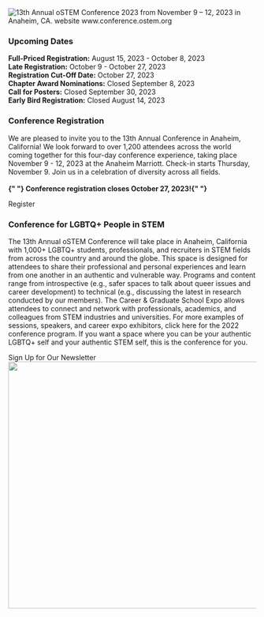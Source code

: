 

<SiteLayout>

<div className="border-b-4 border-chill-green border-solid pb-4 text-center">
  <img
    alt="13th Annual oSTEM Conference 2023 from November 9 – 12, 2023 in Anaheim, CA. website www.conference.ostem.org"
    src="/images/2023/2023conference_header.png"
    className="flex w-200 mx-auto"
  />
</div>
<div className="grid md:grid-cols-5 mt-9">
  <div className="rounded md:col-span-5 mt-8 border-b-4 border-l-4 border-r-4 border-chill-green border-solid pb-4">
    <div className="bg-chill-green">
      <h3 className="p-4">Upcoming Dates</h3>
    </div>
    <p className="p-4">
      <b>Full-Priced Registration:</b> August 15, 2023 - October 8, 2023 <br />
      <b>Late Registration:</b> October 9 - October 27, 2023 <br />
      <b>Registration Cut-Off Date:</b> October 27, 2023 <br />
      <b>Chapter Award Nominations:</b> Closed September 8, 2023 <br />
      <b>Call for Posters:</b> Closed September 30, 2023 <br />
      <b>Early Bird Registration:</b> Closed August 14, 2023 <br />
    </p>
  </div>
  <div className="rounded md:col-span-5 mt-8 border-b-4 border-l-4 border-r-4 border-light-peach border-solid pb-4">
    <div className="bg-light-peach">
      <h3 className="p-4">Conference Registration</h3>
    </div>
    <p className="p-4">
      We are pleased to invite you to the 13th Annual Conference in Anaheim, California! We look forward to over 1,200 attendees across the world coming together for this four-day conference experience, taking place November 9 - 12, 2023 at the Anaheim Marriott. Check-in starts Thursday, November 9. Join us in a celebration of diversity across all fields.      
      <br />
      <br />
      <b>
        {" "}
        Conference registration closes October 27, 2023!{" "}
      </b>
    </p>
    <div className="text-xl flex justify-center p-2">
      <CTAButton onClick="/2023/registration" backgroundColor="bright-peach">
        Register
      </CTAButton>
    </div>
  </div>
  <div className="rounded-t md:col-span-5 tint tint-dark mt-7">
    <img
      className="rounded-t object-cover w-full h-full"
      src="/images/2023/2023_homepage_bannerupdate.png"
      alt=""
    />
  </div>
  <div className="rounded-b md:col-span-5 p-4 bg-tint-seamist">
    <h3>Conference for LGBTQ+ People in STEM</h3>
    <p>
      The 13th Annual oSTEM Conference will take place in Anaheim, California
      with 1,000+ LGBTQ+ students, professionals, and recruiters in STEM fields
      from across the country and around the globe. This space is designed for
      attendees to share their professional and personal experiences and learn
      from one another in an authentic and vulnerable way. Programs and content
      range from introspective (e.g., safer spaces to talk about queer issues
      and career development) to technical (e.g., discussing the latest in
      research conducted by our members). The Career & Graduate School Expo
      allows attendees to connect and network with professionals, academics, and
      colleagues from STEM industries and universities. For more examples of
      sessions, speakers, and career expo exhibitors, click here for the 2022
      conference program. If you want a space where you can be your authentic
      LGBTQ+ self and your authentic STEM self, this is the conference for you.
    </p>
  </div>
</div>

<div className="text-xl flex justify-center p-8">
  <CTAButton
    onClick="https://www.ostem.org/page/newsletter"
    backgroundColor="bright-peach"
  >
    Sign Up for Our Newsletter
  </CTAButton>
</div>

<div className="mt-8 rounded">
  <Image
    className="rounded"
    src="/images/2023/2023_homepage_image.jpg"
    alt=""
    layout="responsive"
    width="800"
    height="500"
  />
</div>

</SiteLayout>

